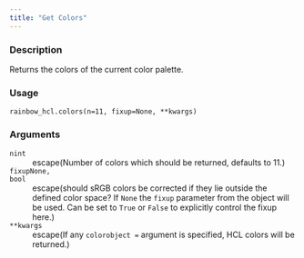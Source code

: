 ```yaml
---
title: "Get Colors"
---
```


### Description

Returns the colors of the current color palette.

### Usage

<pre><code class='language-python'>rainbow_hcl.colors(n=11, fixup=None, **kwargs)</code></pre>

### Arguments

<dl class="pyp-list param-list">
  <dt style = "white-space: nowrap; font-family: monospace; vertical-align: top">
   <code id="colorspace.palettes.rainbow_hcl.colors:n">n</code><code class="argument-class">int</code>
  </dt>
 <dd>escape(Number of colors which should be returned, defaults to 11.)</dd>
  <dt style = "white-space: nowrap; font-family: monospace; vertical-align: top">
   <code id="colorspace.palettes.rainbow_hcl.colors:fixup">fixup</code><code class="argument-class">None, bool</code>
  </dt>
 <dd>escape(should sRGB colors be corrected if they lie outside
the defined color space?  If `None` the `fixup` parameter from the
object will be used. Can be set to `True` or `False` to explicitly
control the fixup here.)</dd>
  <dt style = "white-space: nowrap; font-family: monospace; vertical-align: top">
   <code id="colorspace.palettes.rainbow_hcl.colors:**kwargs">**kwargs</code>
  </dt>
 <dd>escape(If any `colorobject =` argument is specified, HCL colors
will be returned.)</dd>
</dl>

